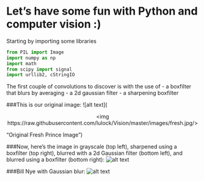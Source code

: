 # Let's have some fun with Python and computer vision :)

Starting by importing some libraries
```python
from PIL import Image
import numpy as np
import math
from scipy import signal
import urllib2, cStringIO
```
The first couple of convolutions to discover is with the use of 
- a boxfilter that blurs by averaging
- a 2d gaussian filter
- a sharpening boxfilter

###This is our original image:
![alt text](<p align="center">
  <img https://raw.githubusercontent.com/lulock/Vision/master/images/fresh.jpg/>
</p> "Original Fresh Prince Image")

###Now, here's the image in grayscale (top left), sharpened using a boxfilter (top right), blurred with a 2d Gaussian filter (bottom left), and blurred using a boxfilter (bottom right): 
![alt text][prince]

###Bill Nye with Gaussian blur: 
![alt text][bill]

[bill]: https://raw.githubusercontent.com/lulock/Vision/master/images/Output/billBlur.png "Bill Nye Gaussian Blur"
[prince]: https://raw.githubusercontent.com/lulock/Vision/master/images/Output/prince.png "Fresh Prince Convolutions"
